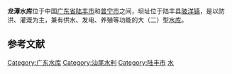 {{Otheruses|龙潭水库|subject=|other=其它地方的同名水库}}
{{Infobox Reservoir | 
|name                     = 龙潭水库
|nickname                 = 
|image                    = 
|image_caption            = 
|map                      = 
|map_caption              = 
|pushpin_map              = China
|pushpin_map_caption      = 龙潭水库在中国的位置
|code                     = BHF13000032
|class                    = 大（二）型[[水库|水库]]
|location_of_reservoir    = [[广东省|广东省]][[陆丰市|陆丰市]]、[[普宁市|普宁市]]
|location_of_dam          = 陆丰市[[陂洋镇|陂洋镇]]
|inflow                   = [[龙潭河|龙潭河]]
|outflow                  = 龙潭河
|catchment_area           = 156
|reservoir_area           = 
|mean_depth               = 
|maximum_depth            = 
|flood_level              = 76.27
|normal_water_level       = 73.00 
|dead_water_level         = 
|water_quality            = 
|island                   = 
|maximum_storage_capacity = 1.13亿
|normal_storage_capacity  = 
|dead_storage_capacity    = 
|type_of_dam              = 均质土坝
|elevation_of_dam         = 73
|height_of_dam            = 48.5
|length_of_dam            = 250
|width_of_dam             = 8
|installed_capacity       = 
|irrigated_area           = 1.29万公顷
|start                    = 1958年秋
|complete                 = 1960年春
|cost                     = 
|emigrate                 = 
|latd = 23
|latm = 05
|lats = 25
|latNS = N
|longd = 115
|longm = 54
|longs = 00
|longEW = E
|website = 
|footnotes = <ref>{{Cite web |url=http://www.tsdh.net/%E6%B0%B4%E5%88%A9%E6%96%87%E7%8C%AE%E6%B1%87%E7%BC%96/PDF%E6%96%87%E6%A1%A3/%E4%B8%AD%E5%9B%BD%E6%B0%B4%E5%BA%93%E5%90%8D%E7%A7%B0%E4%BB%A3%E7%A0%81.pdf |title=中国水库名称代码 |access-date=2019-05-15 |archive-url=https://web.archive.org/web/20150505182029/http://www.tsdh.net/%E6%B0%B4%E5%88%A9%E6%96%87%E7%8C%AE%E6%B1%87%E7%BC%96/PDF%E6%96%87%E6%A1%A3/%E4%B8%AD%E5%9B%BD%E6%B0%B4%E5%BA%93%E5%90%8D%E7%A7%B0%E4%BB%A3%E7%A0%81.pdf |archive-date=2015-05-05 |dead-url=yes }}</ref><ref>{{Cite web |url=http://www.lfly.org/article-info.asp?tem=1&keyno=290 |title=欢迎您来陆丰观光旅游！ |accessdate=2010-10-19 |archive-date=2016-03-06 |archive-url=https://web.archive.org/web/20160306051927/http://www.lfly.org/article-info.asp?tem=1&keyno=290 |dead-url=no }}</ref><ref>{{cite journal |title=陆丰龙潭水库大坝劈裂灌浆施工方法 |author=刘庭明 |journal=广东水利水电 |year=2004 |volume= |issue=S1 |pages= |url= }}</ref><ref>{{cite journal |title=龙潭水库坝后电站增容改造新技术 |author=邱惠陆 |journal=甘肃水利水电技术 |year=2007 |volume= |issue=02 |pages= |url=http://www.cnki.com.cn/Article/CJFDTotal-GSSJ200702018.htm |access-date=2010-10-19 |archive-date=2016-03-04 |archive-url=https://web.archive.org/web/20160304071831/http://www.cnki.com.cn/Article/CJFDTotal-GSSJ200702018.htm |dead-url=no }}</ref><ref>{{cite journal |title=陆丰市龙潭水库大坝劈裂灌浆施工总结 |author=杨泽毅 |journal=广东水利水电 |year=2002 |volume= |issue=A02 |pages=62-64 |url=http://www.cqvip.com/qk/94772A/2002A02/6765491.html }}</ref>
}}
'''龙潭水库'''位于中国[[广东省|广东省]][[陆丰市|陆丰市]]和[[普宁市|普宁市]]之间，坝址位于陆丰县[[陂洋镇|陂洋镇]]，是以防洪、灌溉为主，兼有供水、发电、养殖等功能的大（二）型[[水库|水库]]。
  
==参考文献==
{{reflist}}
{{DEFAULTSORT:L龙}}
{{Reservoirs of Guangdong}}
[[Category:广东水库|Category:广东水库]]
[[Category:汕尾水利|Category:汕尾水利]]
[[Category:陆丰市|Category:陆丰市]]
[[Category:普宁市|水]]